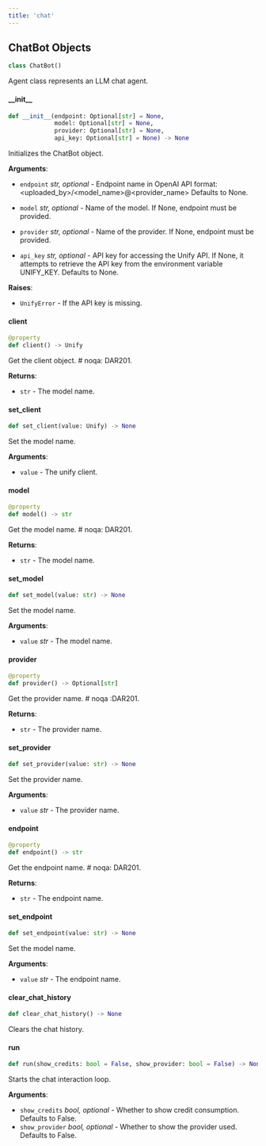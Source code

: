 ```yaml
---
title: 'chat'
---
```


<a id="chat.ChatBot"></a>

## ChatBot Objects

```python
class ChatBot()
```

Agent class represents an LLM chat agent.

<a id="chat.ChatBot.__init__"></a>

#### \_\_init\_\_

```python
def __init__(endpoint: Optional[str] = None,
             model: Optional[str] = None,
             provider: Optional[str] = None,
             api_key: Optional[str] = None) -> None
```

Initializes the ChatBot object.

**Arguments**:

- `endpoint` _str, optional_ - Endpoint name in OpenAI API format:
  \<uploaded_by\>/\<model_name\>@\<provider_name\>
  Defaults to None.
  
- `model` _str, optional_ - Name of the model. If None,
  endpoint must be provided.
  
- `provider` _str, optional_ - Name of the provider. If None,
  endpoint must be provided.
  
- `api_key` _str, optional_ - API key for accessing the Unify API.
  If None, it attempts to retrieve the API key from the
  environment variable UNIFY_KEY.
  Defaults to None.
  

**Raises**:

- `UnifyError` - If the API key is missing.

<a id="chat.ChatBot.client"></a>

#### client

```python
@property
def client() -> Unify
```

Get the client object.  # noqa: DAR201.

**Returns**:

- `str` - The model name.

<a id="chat.ChatBot.set_client"></a>

#### set\_client

```python
def set_client(value: Unify) -> None
```

Set the model name.  

**Arguments**:

- `value` - The unify client.

<a id="chat.ChatBot.model"></a>

#### model

```python
@property
def model() -> str
```

Get the model name.  # noqa: DAR201.

**Returns**:

- `str` - The model name.

<a id="chat.ChatBot.set_model"></a>

#### set\_model

```python
def set_model(value: str) -> None
```

Set the model name.  

**Arguments**:

- `value` _str_ - The model name.

<a id="chat.ChatBot.provider"></a>

#### provider

```python
@property
def provider() -> Optional[str]
```

Get the provider name.  # noqa :DAR201.

**Returns**:

- `str` - The provider name.

<a id="chat.ChatBot.set_provider"></a>

#### set\_provider

```python
def set_provider(value: str) -> None
```

Set the provider name.  

**Arguments**:

- `value` _str_ - The provider name.

<a id="chat.ChatBot.endpoint"></a>

#### endpoint

```python
@property
def endpoint() -> str
```

Get the endpoint name.  # noqa: DAR201.

**Returns**:

- `str` - The endpoint name.

<a id="chat.ChatBot.set_endpoint"></a>

#### set\_endpoint

```python
def set_endpoint(value: str) -> None
```

Set the model name.  

**Arguments**:

- `value` _str_ - The endpoint name.

<a id="chat.ChatBot.clear_chat_history"></a>

#### clear\_chat\_history

```python
def clear_chat_history() -> None
```

Clears the chat history.

<a id="chat.ChatBot.run"></a>

#### run

```python
def run(show_credits: bool = False, show_provider: bool = False) -> None
```

Starts the chat interaction loop.

**Arguments**:

- `show_credits` _bool, optional_ - Whether to show credit consumption.
  Defaults to False.
- `show_provider` _bool, optional_ - Whether to show the provider used.
  Defaults to False.

